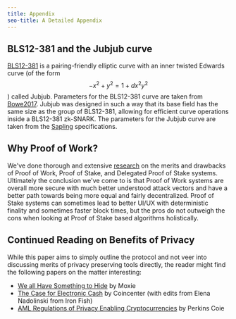 ```yaml
---
title: Appendix
seo-title: A Detailed Appendix
---
```


## BLS12-381 and the Jubjub curve

[BLS12-381](https://github.com/zkcrypto/pairing/tree/e72660056e00c93d6b054dfb08ff34a1c67cb799/src/bls12_381) is a pairing-friendly elliptic curve with an inner twisted Edwards curve (of the form $$−x^2 + y^2 = 1 + dx^2y^2$$) called Jubjub. Parameters for the BLS12-381 curve are taken from [Bowe2017](https://github.com/ebfull/pairing/tree/e72660056e00c93d6b054dfb08ff34a1c67cb799/src/bls12_381). Jubjub was designed in such a way that its base field has the same size as the group of BLS12-381, allowing for efficient curve operations inside a BLS12-381 zk-SNARK. The parameters for the Jubjub curve are taken from the [Sapling](https://github.com/zcash/zips/blob/master/protocol/sapling.pdf) specifications.

## Why Proof of Work?

We've done thorough and extensive [research](https://www.notion.so/beanstalk/Why-PoW-is-a-Great-Choice-For-New-Layer-1-Blockchains-04438f79bea2444faead1b8fbd9220d0) on the merits and drawbacks of Proof of Work, Proof of Stake, and Delegated Proof of Stake systems. Ultimately the conclusion we've come to is that Proof of Work systems are overall more secure with much better understood attack vectors and have a better path towards being more equal and fairly decentralized. Proof of Stake systems can sometimes lead to better UI/UX with deterministic finality and sometimes faster block times, but the pros do not outweigh the cons when looking at Proof of Stake based algorithms holistically.

## Continued Reading on Benefits of Privacy

While this paper aims to simply outline the protocol and not veer into discussing merits of privacy preserving tools directly, the reader might find the following papers on the matter interesting:

- [We all Have Something to Hide](https://moxie.org/2013/06/12/we-should-all-have-something-to-hide.html) by Moxie
- [The Case for Electronic Cash](https://www.coincenter.org/the-case-for-electronic-cash/) by Coincenter (with edits from Elena Nadolinski from Iron Fish)
- [AML Regulations of Privacy Enabling Cryptocurrencies](https://www.perkinscoie.com/images/content/2/3/237411/Perkins-Coie-LLP-White-Paper-AML-Regulation-of-Privacy-enablin.pdf) by Perkins Coie
